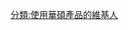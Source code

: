 {{Userbox
  |border-c = #000000
  |border-s = 1
  |id-c     = #FFFFFF
  |id-s     = 12
  |id-fc    = #000000
  |info-c   = gray
  |info-s   = 9
  |info-fc  = #FFFFFF
  |id       = [[File:ASUS Logo.svg|45px]]
  |info     = 該用戶使用[[華碩|<span style="color:#00539B">'''華碩'''</span>]]產品
  |nocat    = {{{nocat|使用華碩產品的維基人}}}
}}

<includeonly>[[分類:使用華碩產品的維基人]]</includeonly>